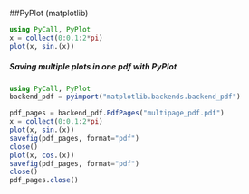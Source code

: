 ##PyPlot (matplotlib)

```julia
using PyCall, PyPlot
x = collect(0:0.1:2*pi)
plot(x, sin.(x))
```
##### Saving multiple plots in one pdf with PyPlot

```julia
using PyCall, PyPlot
backend_pdf = pyimport("matplotlib.backends.backend_pdf")

pdf_pages = backend_pdf.PdfPages("multipage_pdf.pdf")
x = collect(0:0.1:2*pi)
plot(x, sin.(x))
savefig(pdf_pages, format="pdf")
close()
plot(x, cos.(x))
savefig(pdf_pages, format="pdf")
close()
pdf_pages.close()
```
